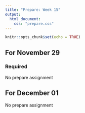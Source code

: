 ```yaml
---
title: "Prepare: Week 15"
output: 
  html_document:
    css: "prepare.css"
---
```


```r
knitr::opts_chunk$set(echo = TRUE)
```


## For November 29

### Required

No prepare assignment

## For December 01

No prepare assignment
